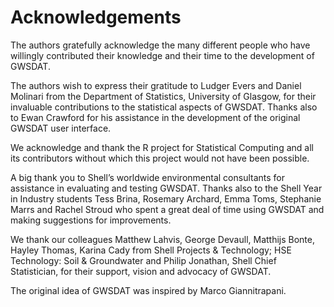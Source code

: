 # Acknowledgements

The authors gratefully acknowledge the many different people who have willingly contributed their knowledge and their time to the development of GWSDAT.
 
The authors wish to express their gratitude to Ludger Evers and Daniel Molinari from the Department of Statistics, University of Glasgow, for their invaluable contributions to the statistical aspects of GWSDAT. Thanks also to Ewan Crawford for his assistance in the development of the original GWSDAT user interface. 

We acknowledge and thank the R project for Statistical Computing and all its contributors without which this project would not have been possible. 

A big thank you to Shell's worldwide environmental consultants for assistance in evaluating and testing GWSDAT.  Thanks also to the Shell Year in Industry students Tess Brina, Rosemary Archard, Emma Toms, Stephanie Marrs and Rachel Stroud who spent a great deal of time using GWSDAT and making suggestions for improvements. 

We thank our colleagues Matthew Lahvis, George Devaull, Matthijs Bonte, Hayley Thomas, Karina Cady from Shell Projects & Technology; HSE Technology: Soil & Groundwater and Philip Jonathan, Shell Chief Statistician, for their support, vision and advocacy of GWSDAT.  

The original idea of GWSDAT was inspired by Marco Giannitrapani.
